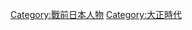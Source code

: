 {{Commonscat|People of the Taishō era}}

[[Category:戰前日本人物|Category:戰前日本人物]]
[[Category:大正時代|Category:大正時代]]